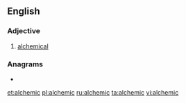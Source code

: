 ==English==

===Adjective===
{{en-adj|-}}

# [[alchemical]]

===Anagrams===
* {{l|en|chemical}}

[[et:alchemic]]
[[pl:alchemic]]
[[ru:alchemic]]
[[ta:alchemic]]
[[vi:alchemic]]